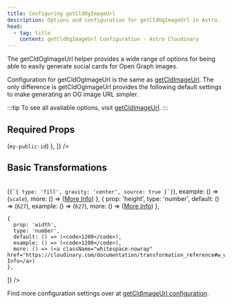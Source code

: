 ```yaml
---
title: Configuring getCldOgImageUrl
description: Options and configuration for getCldOgImageUrl in Astro.
head:
  - tag: title
    content: getCldOgImageUrl Configuration - Astro Cloudinary
---
```



The getCldOgImageUrl helper provides a wide range of options for being able to easily generate social cards for Open Graph images.

Configuration for getCldOgImageUrl is the same as [getCldImageUrl](/getcldimageurl/configuration). The only difference is getCldOgImageUrl
provides the following default settings to make generating an OG image URL simpler.

:::tip
To see all available options, visit [getCldImageUrl](/getcldimageurl/configuration).
:::

## Required Props

<Table
  columns={[
    {
      id: 'prop',
      title: 'Prop'
    },
    {
      id: 'type',
      title: 'Type'
    },
    {
      id: 'required',
      title: 'Required'
    },
    {
      id: 'example',
      title: 'Example'
    },
    {
      id: 'more'
    },
  ]}
  data={[
    {
      prop: 'src',
      type: 'string',
      required: 'Yes',
      example: () => (<code>my-public-id</code>)
    },
  ]}
/>

## Basic Transformations

<Table
  columns={[
    {
      id: 'prop',
      title: 'Prop'
    },
    {
      id: 'type',
      title: 'Type'
    },
    {
      id: 'default',
      title: 'Default'
    },
    {
      id: 'example',
      title: 'Example'
    },
    {
      id: 'more'
    },
  ]}
  data={[
    {
      prop: 'crop',
      type: 'string',
      default: () => (<code>{`{ type: 'fill', gravity: 'center', source: true }`}</code>),
      example: () => (<code>scale</code>),
      more: () => (<a className="whitespace-nowrap" href="https://cloudinary.com/documentation/transformation_reference#c_crop_resize">More Info</a>)
    },
    {
      prop: 'height',
      type: 'number',
      default: () => (<code>627</code>),
      example: () => (<code>627</code>),
      more: () => (<a className="whitespace-nowrap" href="https://cloudinary.com/documentation/transformation_reference#h_height">More Info</a>)
    },

    {
      prop: 'width',
      type: 'number',
      default: () => (<code>1200</code>),
      example: () => (<code>1200</code>),
      more: () => (<a className="whitespace-nowrap" href="https://cloudinary.com/documentation/transformation_reference#w_width">More Info</a>)
    },
  ]}
/>

Find more configuration settings over at [getCldImageUrl configuration](/getcldimageurl/configuration).